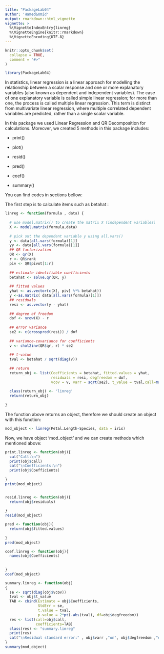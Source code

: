 ```yaml
---
title: "PackageLab04"
author: 'Hamed&Omid'
output: rmarkdown::html_vignette
vignette: >
  %\VignetteIndexEntry{linreg}
  %\VignetteEngine{knitr::rmarkdown}
  %\VignetteEncoding{UTF-8}
---
```


```r
knitr::opts_chunk$set(
  collapse = TRUE,
  comment = "#>"
)
```

```r
library(PackageLab04)
```


In statistics, linear regression is a linear approach for modelling the
relationship between a scalar response and one or more explanatory
variables (also known as dependent and independent variables). The case
of one explanatory variable is called simple linear regression; for more
than one, the process is called multiple linear regression. This term is
distinct from multivariate linear regression, where multiple correlated
dependent variables are predicted, rather than a single scalar variable.

In this package we used Linear Regression and QR Decomposition for
calculations. Moreover, we created 5 methods in this package includes:

-   print()

-   plot()

-   resid()

-   pred()

-   coef()

-   summary()

You can find codes in sections bellow:

The first step is to calculate items such as betahat :

```r

linreg <- function(formula , data) {
  
  # use model.matrix() to create the matrix X (independent variables)
  X <- model.matrix(formula,data)
  
  # pick out the dependent variable y using all.vars()
  y <- data[all.vars(formula)[1]]
  yy <- data[all.vars(formula)[1]]
  ## QR factorization
  QR <- qr(X)
  r <- QR$rank
  piv <- QR$pivot[1:r]
  
  ## estimate identifiable coefficients
  betahat <- solve.qr(QR, y)
  
  ## fitted values
  yhat <- as.vector(c(X[, piv] %*% betahat))
  y <-as.matrix( data[all.vars(formula)[1]])
  ## residuals
  resi <- as.vector(y - yhat)
  
  ## degree of freedom
  dof <- nrow(X) - r
  
  ## error variance
  se2 <- c(crossprod(resi)) / dof
  
  ## variance-covariance for coefficients
  v <- chol2inv(QR$qr, r) * se2
  
  ## t-value
  tval <- betahat / sqrt(diag(v))
  
  ## return
  return_obj <- list(Coefficients = betahat, fitted.values = yhat,
                     residuals = resi, degfreedom = dof,
                     vcov = v, varr = sqrt(se2), t_value = tval,call=match.call(), Y = yy)
  
  class(return_obj) <- 'linreg'
  return(return_obj)
  
}

```


The function above returns an object, therefore we should create an
object with this function:

```r

mod_object <- linreg(Petal.Length~Species, data = iris)

```


Now, we have object 'mod_object' and we can create methods which
mentioned above:

```r

print.linreg <- function(obj){
  cat("Call:\n")
  print(obj$call)
  cat("\nCoefficients:\n")
  print(obj$Coefficients)
  
}
print(mod_object)

```


```r

```


```r

resid.linreg <- function(obj){
  return(obj$residuals)
  
}
resid(mod_object)

```


```r

pred <- function(obj){
  return(obj$fitted.values)
  
}
pred(mod_object)

```


```r

coef.linreg <- function(obj){
  names(obj$Coefficients)
  
  
}
coef(mod_object)

```


```r

summary.linreg <- function(obj)
{
  se <- sqrt(diag(obj$vcov))
  tval <- obj$t_value
  TAB <- cbind(Estimate = obj$Coefficients,
               StdErr = se,
               t.value = tval,
               p.value = 2*pt(-abs(tval), df=obj$degfreedom))
  res <- list(call=obj$call,
              coefficients=TAB)
  class(res) <- "summary.linreg"
  print(res)
  cat("\nResidual standard error:" , obj$varr ,"on", obj$degfreedom ,"degrees of freedom")
}
summary(mod_object)

```